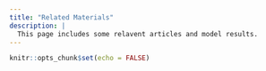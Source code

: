 ```yaml
---
title: "Related Materials"
description: |
  This page includes some relavent articles and model results.
---
```


```r
knitr::opts_chunk$set(echo = FALSE)
```


